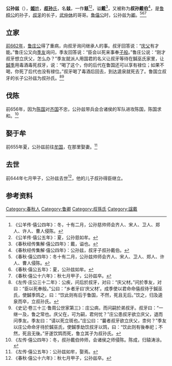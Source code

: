 {{模板:Infobox 先秦人物
|名稱=公孫茲
|姓=[[姬姓|姬]]
|氏=[[叔孫氏|叔孫]]
|名=茲
|字=
|别名=叔孫戴伯
|别字=
|諡号=戴
|官位=[[魯國|魯國]][[卿|卿]]
|時代=春秋
|國家=魯國
|身份=卿
|出生=
|逝世=前644年
|父=[[叔牙|叔牙]]
|子女=[[叔孫得臣|叔孫得臣]]
}}
'''公孙兹'''（{{bd|？||前644年||}}），[[姬姓|'''姬'''姓]]，[[三桓|'''叔孙'''氏]]，名'''兹'''，一作'''慈'''<ref>《公羊传·僖公四年》：冬，十有二月，公孙慈帅师会齐人、宋人、卫人、郑人、许人、曹人侵陈。</ref><ref>《公羊传·僖公五年》：夏，公孙慈如牟。</ref>，谥'''戴'''<ref>《春秋经传集解·僖公四年》：戴，谥也。</ref>，又被称为'''叔孙戴伯'''<ref>《春秋经传集解·僖公四年》：公孙兹，叔牙子叔孙戴伯。</ref>，是[[鲁桓公|鲁桓公]]的孙子，[[叔牙|叔牙]]的长子，[[武仲休|武仲休]]的哥哥。[[鲁僖公|鲁僖公]]时，公孙兹为[[卿|卿]]。<ref>《春秋·僖公四年》：冬十有二月，公孙兹帅师会齐人、宋人、卫人、郑人、许人、曹人侵陈。</ref><ref>《春秋·僖公五年》：夏，公孙兹如牟。</ref><ref name=autogenerated2>《春秋·僖公十六年》：秋七月甲子，公孙兹卒。</ref>

==立家==
[[前662年|前662年]]，[[鲁庄公|鲁庄公]]得了重病，向叔牙询问继承人的事。叔牙回答说：“[[庆父|庆父]]有才能。”鲁庄公又向[[季友|季友]]询问，季友回答说：“臣会以死来事奉[[子般|子般]]。”鲁庄公说：“刚才叔牙想立庆父，怎么办？”季友就派人用国君的名义让叔牙等待在鍼巫氏家里，让[[鍼季|鍼季]]用毒酒毒死叔牙，说：“喝了这个，你的后代在鲁国还可以享有禄位；如果不喝，你死了后代也没有禄位。”叔牙喝了毒酒后回去，到达逵泉就死去了。鲁国立叔牙的长子公孙兹为叔孙氏。<ref>《左传·庄公三十二年》：公疾，问后於叔牙，对曰：“庆父材。”问於季友，对曰：“臣以死奉般。”公曰：“乡者牙曰‘庆父材’。成季使以君命命僖叔待于鍼巫氏，使鍼季鸩之，曰：“饮此则有后于鲁国，不然，死且无后。”饮之，归及逵泉而卒，立叔孙氏。</ref><ref>《史记·卷三十三·鲁周公世家第三》：庄公病，而问嗣於弟叔牙。叔牙曰：“一继一及，鲁之常也。庆父在，可为嗣，君何忧？”庄公患叔牙欲立庆父，退而问季友。季友曰：“请以死立斑也。”庄公曰：“曩者叔牙欲立庆父，柰何？”季友以庄公命命牙待於鍼巫氏，使鍼季劫饮叔牙以鸩，曰：“饮此则有後奉祀；不然，死且无後。”牙遂饮鸩而死，鲁立其子为叔孙氏。</ref>

==伐陈==
前656年，因为[[陈国|陈国]]对[[齐国|齐国]]不忠，公孙兹带兵会合诸侯的军队进攻陈国，陈国求和。<ref>《左传·僖公四年》：冬，叔孙戴伯帅师，会诸侯之师侵陈。陈成，归辕涛涂。</ref>

==娶于牟==
前655年夏，公孙兹前往[[牟国|牟国]]，在那里娶妻。<ref>《左传·僖公五年》：公孙兹如牟，娶焉。</ref>

==去世==
前644年七月甲子，公孙兹去世<ref name=autogenerated2>《春秋·僖公十六年》：秋七月甲子，公孙兹卒。</ref>，他的儿子叔孙得臣继立。

== 参考资料 ==
{{reflist}}
{{start box}}
{{s-before|-}}
{{s-title|[[魯國|魯國]][[叔孙氏|叔孙氏]]宗主}}
{{s-after|子[[叔孙庄叔|叔孙庄叔]]叔孫得臣}}
{{end box}}
{{三桓}}
[[Category:春秋人|Category:春秋人]]
[[Category:鲁卿|Category:鲁卿]]
[[Category:叔孫氏|Category:叔孫氏]]
[[Category:諡戴|Category:諡戴]]